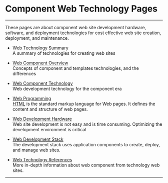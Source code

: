 
# Component Web Technology Pages 

***

These pages are about component web site development hardware, software, and deployment technologies for cost effective web site creation, deployment, and maintenance.

- [Web Technology Summary](webtechsum)  
A summary of technologies for creating web sites

- [Web Component Overview](webcompview)  
Concepts of component and templates technologies, and the differences

- [Web Component Technology](webcomptech)  
Web development technology for the component era

- [Web Programming](programming)  
[HTML](https://developer.mozilla.org/en-US/docs/Web/HTML)  is the standard markup language for Web pages. It defines the content and structure of web pages.

- [Web Development Hardware](hardware)  
Web site development is not easy and is time consuming. Optimizing the development environment is critical

- [Web Development Stack](devstack)  
The development stack uses application components to create, deploy, and manage web sites.

- [Web Technology References](webtechrefs)  
More in-depth information about web component from technology web sites.


***
